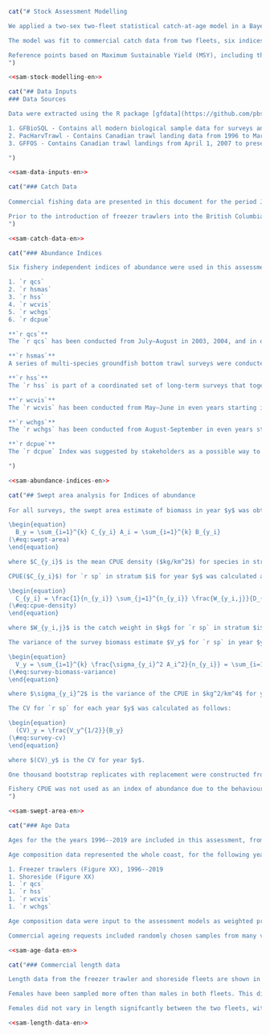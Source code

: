 ```r
cat("# Stock Assessment Modelling

We applied a two-sex two-fleet statistical catch-at-age model in a Bayesian estimation framework to assess the coastwide stock of `r sp`. Analysis of the sex composition ofthe catch data indicated that commercial catches are comprised of approximately 70% females; see Appendix XX, Table XX.

The model was fit to commercial catch data from two fleets, six indices of abundance with associated coeffcients of variation, and to age composition data from the commercial trawl fleets and four of the six indices. Biological parameters used in the model, including growth, weight-at-age, and maturity schedules, were estimated independently for each sex (Appendix XX) and input into the assessment model as fixed parameters that were assumed to remain constant over time.

Reference points based on Maximum Sustainable Yield (MSY), including the female spawning biomass ($B_{MSY}$) and the annual harvest rate producing MSY ($U_{MSY}$), were estimated along with reference points based on estimated equilibrium unfished spawning biomass, $B_0$ (Section XX). A harvest decision table (Table \@ref(tab:decision-table)) was created by projecting the assessment model one year into the future under a range of constant catch levels. For each level of catch, decision tables show the probability that projected spawning biomass in `r base_model$dat$end.yr + 2` will be less than spawning biomass-based reference points, and the probablity that `r base_model$dat$end.yr + 2` harvest rate will be greater than harvest rate-based reference points (Section XX).
")
```

```r
<<sam-stock-modelling-en>>
```

```r
cat("## Data Inputs
### Data Sources

Data were extracted using the R package [gfdata](https://github.com/pbs-assess/gfdata) which applies standard SQL routines to several databases and reconstructs the various time series accordingly. The databases accessed for this assessment are:

1. GFBioSQL - Contains all modern biological sample data for surveys and commercial fisheries. This database includes most of the groundfish specimen data collected since the 1950s.
2. PacHarvTrawl - Contains Canadian trawl landing data from 1996 to March 31, 2007.
3. GFFOS - Contains Canadian trawl landings from April 1, 2007 to present. This database is essentially a copy of the Fisheries and Oceans Canada (DFO) Fishery Operations (FOS) database with a slightly different structure that makes it easier for our assessment needs.

")
```

```r
<<sam-data-inputs-en>>
```

```r
cat("### Catch Data
    
Commercial fishing data are presented in this document for the period January 1, `r base_model$dat$start.yr` to December 31, `r base_model$dat$end.yr`. Landings and discards are shown in Table \@ref(tab:overall-catch-table). The current assessment fits a two-sex Bayesian age-structured model to catch, survey, and age-composition data from the years `r base_model$dat$start.yr` to `r base_model$dat$end.yr`, for management areas 3CD (West Coast Vancouver Island), 5AB (Queen Charlotte Sound), 5CD (Hecate Strait), and 5E(West Coast Haida Gwaii).

Prior to the introduction of freezer trawlers into the British Columbia groundfish trawl fleet in 2005, most of the historical catch of `r sp` is understood to have been discarded at sea in large quantities due to flesh proteolysis, as discussed above. In many cases entire tows were discarded, precluding the use of ratio estimators or other statistical methods of estimating unobserved discards. All catch data prior to the introduction of 100% at-sea observer coverage in 1996 were therefore omitted from this assessment, on the recommendation of our industry advisors and technical working group, and follows what was done in the last assessment [@grandin2017]. See Section XX for further discussion and research recommendations.
")
```

```r
<<sam-catch-data-en>>
```
```r
cat("### Abundance Indices

Six fishery independent indices of abundance were used in this assessment:

1. `r qcs`
2. `r hsmas`
3. `r hss`
4. `r wcvis`
5. `r wchgs`
6. `r dcpue`

**`r qcs`**
The `r qcs` has been conducted from July–August in 2003, 2004, and in odd years starting in 2005. The survey area is divided into 2km by 2km blocks and each block is assigned one of four depth strata based on the average bottom depth in the block. The four depth strata for this survey are 50–125 m, 125–200 m, 200–330 m, and 330–500 m. Each year blocks are randomly selected within each depth strata. In addition, for the purposes of allocating blocks, the  survey is divided into northern and southern spatial strata.

**`r hsmas`**
A series of multi-species groundfish bottom trawl surveys were conducted in Hecate Strait in May-June of 1984, 1987, 1989, 1991, 1993, 1995, 1996, 1998, 2000, 2002, and 2003 (@westrheim1984; @fargo1984; @fargo1988; @wilson1991; @hand1994; @workman1996; @workman1997; @choromanski2002; @choromanski2005). The present assessment only utilizes observations from 1996 until the survey ended in 2003. The original design of this survey assigned fishing locations by 10 fathom depth intervals within a 10 nautical mile grid of Hecate Strait. The survey was post-stratifed using 10 fathom depth intervals for the entire survey area, thereby treating each depth interval as a single stratum. Despite attempts to apply post-sampling stratification, this approach had high survey variance [@sinclair2007]. In 2004 the `r hsmas` was discontinued in favour of the `r hss` (described below).

**`r hss`**
The `r hss` is part of a coordinated set of long-term surveys that together cover the continental shelf and upper slope of most of the British Columbia coast. The `r qcs` and `r wcvis` described in this section are part of the same set of surveys. All the synoptic surveys follow a random depth stratifed design. The relative allocation of blocks amongst depth strata was determined by modelling the expected catches of groundfish and determining the target number of tows per stratum that would provide the most precise catch rate data for as many species as possible. The `r hss` has been conducted from May–June in odd years starting in 2005. The survey area is divided into 2km by 2km blocks and each blockis assigned one of four depth strata based on the average bottom depthin the block. The four depth strata for this survey are 10–70 m, 70–130 m, 130–220 m, and 220–500 m. Each year blocks are randomly selected within each depth strata.

**`r wcvis`**
The `r wcvis` has been conducted from May–June in even years starting in 2004. The survey area is divided into 2km by 2km blocks and each block is assigned one of four depth strata based on the average bottom depth in the block. The four depth strata for this survey are 50–125 m, 125–200 m, 200–330 m, and 330–500 m. Each year blocks are randomly selected within each depth strata. In addition, for the purposes of allocating blocks, the survey is divided into northern and southern spatial strata.

**`r wchgs`**
The `r wchgs` has been conducted from August-September in even years starting in 2006. The survey area is divided into 2km by 2km blocks and each block is assigned one of four depth strata based on the average bottom depth in the block.

**`r dcpue`**
The `r dcpue` Index was suggested by stakeholders as a possible way to create an index of abundance that would span every year in the assessment time period. The index is constructed using amounts of discarded `r sp` as a proxy for catch-per-unit-effort. See Appendix XX for more details.

")
```

```r
<<sam-abundance-indices-en>>
```

```r
cat("## Swept area analysis for Indices of abundance
  
For all surveys, the swept area estimate of biomass in year $y$ was obtained by summing the product of the CPUE and the area surveyed across the surveyed strata $i$:

\begin{equation} 
  B_y = \sum_{i=1}^{k} C_{y_i} A_i = \sum_{i=1}^{k} B_{y_i}
(\#eq:swept-area)
\end{equation} 

where $C_{y_i}$ is the mean CPUE density ($kg/km^2$) for species in stratum $i$, $A_i$ is the area of stratum $i$, $B_{y_i}$ is the biomass of `r sp` in stratum $i$ for year $y$, and $k$ is the number of strata.

CPUE($C_{y_i}$) for `r sp` in stratum $i$ for year $y$ was calculated as a density in $kg/km^2$ by:

\begin{equation} 
  C_{y_i} = \frac{1}{n_{y_i}} \sum_{j=1}^{n_{y_i}} \frac{W_{y_i,j}}{D_{y_i,j}w_{y_i,j}} 
(\#eq:cpue-density)
\end{equation} 

where $W_{y_i,j}$ is the catch weight in $kg$ for `r sp` in stratum $i$, year $y$, and tow $j$, $D_{y_i,j}$ is the distance travelled in $km$ for tow $j$ in stratum $i$ and year $y$, $w_{y_i,j}$ is the net opening in $km$ by tow $j$, stratum $i$, and year $y$, and $n_{y_i}$ is the number of tows in stratum $i$.

The variance of the survey biomass estimate $V_y$ for `r sp` in year $y$ is calculated in $kg^2$ as follows:

\begin{equation} 
  V_y = \sum_{i=1}^{k} \frac{\sigma_{y_i}^2 A_i^2}{n_{y_i}} = \sum_{i=1}^{k} V_{y_i} 
(\#eq:survey-biomass-variance)
\end{equation} 

where $\sigma_{y_i}^2$ is the variance of the CPUE in $kg^2/km^4$ for year $y$ in stratum $i$, $V_{y_i} is the variance of `r sp` in stratum $i$ for year $y$, where $\sigma_{y_i}^2$ was obtained from bootstrapped samples (see below).

The CV for `r sp` for each year $y$ was calculated as follows:

\begin{equation} 
  (CV)_y = \frac{V_y^{1/2}}{B_y}
(\#eq:survey-cv)
\end{equation} 

where $(CV)_y$ is the CV for year $y$.

One thousand bootstrap replicates with replacement were constructed from the survey data to estimate bias-corrected 95% confidence regions for each survey year [@efron1982]. Mean survey biomass estimates obtained from Eq. \@ref(eq:swept-area) with CVs (Eq. \@ref(eq:survey-cv)) are presented for the fishery-independent indices in Table \@ref(tab:survey-index-data-table).

Fishery CPUE was not used as an index of abundance due to the behaviour of the fishery. `r sp` are targeted on known grounds, and the location information is shared among fishermen, so there is a bias towards a high CPUE.
")
```

```r
<<sam-swept-area-en>>
```

```r
cat("### Age Data

Ages for the the years 1996--2019 are included in this assessment, from the two commercial fleets and four synoptic surveys. The samples were aged by the break-and-bake method which involves placing a large number of otoliths in a tray, baking them in a specially-designed oven, then breaking them to perform age reads. During this process, if the person ageing the otoliths finds one which is not baked enough, they will burn the otolith manually to give it the right contrast for age reading. This extra burning step makes this method equivalent to the traditional break-and-burn method in which the age-reader burns each otolith individually (S. Wischniowski, Sclerochronology Laboratory, Pacifc Biological Station, Pers. Comm.).

Age composition data represented the whole coast, for the following years:

1. Freezer trawlers (Figure XX), 1996--2019
1. Shoreside (Figure XX)
1. `r qcs`
1. `r hss`
1. `r wcvis`
1. `r wchgs`

Age composition data were input to the assessment models as weighted proportions-at-age. Weighting was based ona stratifed weighting scheme that adjusted for unequal sampling effort across spatial or temporal strata. For commercial data, these strata comprised quarterly periods within a year, while, for survey samples, the strata were defined by the survey design. A description of the methods used to calculate weighted age frequencies is given in Appendix XX. This is the same method that was used in the 2015 `r sp` assessment [@grandin2017]. The methods are coded into the **gfplot** package and those were used directly for the data in this assessment. The 2015 assessment used custom code as the **gfplot** package was not yet available.

Commercial ageing requests included randomly chosen samples from many vessels across both commercial fleets.")
```

```r
<<sam-age-data-en>>
```

```r
cat("### Commercial length data

Length data from the freezer trawler and shoreside fleets are shown in Figure XX. These data are presented to check whether or not there is evidence for differences in the age composition of the catch in the freezer trawl fleet compared to the shoreside fleet. Since 2006, when freezer trawlers began fishing for `r sp`, they have taken an increasingly large proportion of the catch.

Females have been sampled more often than males in both fleets. This difference in sampling is due to the proportion of females in the population being higher than males (Appendix XX).

Females did not vary in length signifcantly between the two fleets, with both having a median around XXcm. Males had a median of around XXcm for both fleets, except for in 2006–2007, when freezer trawler samples showed slightly larger males. The low sample size (N = 97) in 2006 suggests that this may not be representative of the population.")
```

```r
<<sam-length-data-en>>
```
